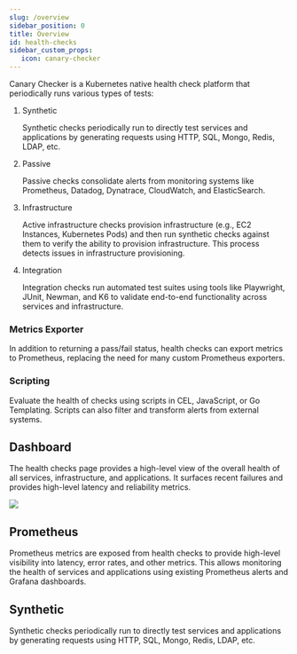 ```yaml
---
slug: /overview
sidebar_position: 0
title: Overview
id: health-checks
sidebar_custom_props:
   icon: canary-checker
---
```


<Screenshot img="/img/health-checks.svg" size="900px" />


Canary Checker is a Kubernetes native health check platform that periodically runs various types of tests:


1. Synthetic

   Synthetic checks periodically run to directly test services and applications by generating requests using HTTP, SQL, Mongo, Redis, LDAP, etc.

1. Passive

   Passive checks consolidate alerts from monitoring systems like Prometheus, Datadog, Dynatrace, CloudWatch, and ElasticSearch.

1. Infrastructure

   Active infrastructure checks provision infrastructure (e.g., EC2 Instances, Kubernetes Pods) and then run synthetic checks against them to verify the ability to provision infrastructure. This process detects issues in infrastructure provisioning.

1. Integration

   Integration checks run automated test suites using tools like Playwright, JUnit, Newman, and K6 to validate end-to-end functionality across services and infrastructure.


### Metrics Exporter

In addition to returning a pass/fail status, health checks can export metrics to Prometheus, replacing the need for many custom Prometheus exporters.

### Scripting

Evaluate the health of checks using scripts in CEL, JavaScript, or Go Templating. Scripts can also filter and transform alerts from external systems.


## Dashboard

The health checks page provides a high-level view of the overall health of all services, infrastructure, and applications. It surfaces recent failures and provides high-level latency and reliability metrics.

![](./images/canary-dashboard.png)


## Prometheus

<CommonLink to="metrics">Prometheus</CommonLink> metrics are exposed from health checks to provide high-level visibility into latency, error rates, and other metrics. This allows monitoring the health of services and applications using existing Prometheus alerts and
<CommonLink to="grafana">Grafana</CommonLink> dashboards.

## Synthetic

Synthetic checks periodically run to directly test services and applications by generating requests using HTTP, SQL, Mongo, Redis, LDAP, etc.


